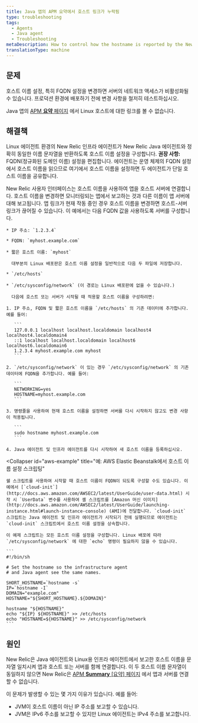 ```yaml
---
title: Java 앱의 APM 요약에서 호스트 링크가 누락됨
type: troubleshooting
tags:
  - Agents
  - Java agent
  - Troubleshooting
metaDescription: How to control how the hostname is reported by the New Relic Java agent on Linux systems.
translationType: machine
---
```


## 문제

<Callout variant="caution">
  호스트 이름 설정, 특히 FQDN 설정을 변경하면 서버의 네트워크 액세스가 비활성화될 수 있습니다. 프로덕션 환경에 배포하기 전에 변경 사항을 철저히 테스트하십시오.
</Callout>

Java 앱의 [APM **요약** 페이지](/docs/apm/applications-menu/monitoring/applications-overview-dashboard) 에서 Linux 호스트에 대한 링크를 볼 수 없습니다.

## 해결책

Linux 에이전트 환경의 New Relic 인프라 에이전트가 New Relic Java 에이전트와 정확히 동일한 이름 문자열을 반환하도록 호스트 이름 설정을 구성합니다. **권장 사항:** FQDN(정규화된 도메인 이름) 설정을 편집합니다. 에이전트는 운영 체제의 FQDN 설정에서 호스트 이름을 읽으므로 여기에서 호스트 이름을 설정하면 두 에이전트가 단일 호스트 이름을 공유합니다.

<Callout variant="caution">
  New Relic 사용자 인터페이스는 호스트 이름을 사용하여 앱을 호스트 서버에 연결합니다. 호스트 이름을 변경하면 모니터링되는 앱에서 보고하는 것과 다른 이름이 앱 서버에 대해 보고됩니다. 앱 링크가 현재 작동 중인 경우 호스트 이름을 변경하면 호스트-서버 링크가 끊어질 수 있습니다.
</Callout>

<CollapserGroup>
  <Collapser
    id="fqdn-example"
    title="예: FQDN 설정 편집"
  >
    이 예에서는 다음 FQDN 값을 사용하도록 서버를 구성합니다.

    * IP 주소: `1.2.3.4`

    * FQDN: `myhost.example.com`

    * 짧은 호스트 이름: `myhost`

      대부분의 Linux 배포판은 호스트 이름 설정을 일반적으로 다음 두 파일에 저장합니다.

    * `/etc/hosts`

    * `/etc/sysconfig/network` (이 경로는 Linux 배포판에 없을 수 있습니다.)

      다음에 호스트 또는 서버가 시작될 때 적용할 호스트 이름을 구성하려면:

    1. IP 주소, FQDN 및 짧은 호스트 이름을 `/etc/hosts` 의 기존 데이터에 추가합니다. 예를 들어:

       ```
       127.0.0.1 localhost localhost.localdomain localhost4 localhost4.localdomain4
       ::1 localhost localhost.localdomain localhost6 localhost6.localdomain6
       1.2.3.4 myhost.example.com myhost
       ```

    2. `/etc/sysconfig/network` 이 있는 경우 `/etc/sysconfig/network` 의 기존 데이터에 FQDN을 추가합니다. 예를 들어:

       ```
       NETWORKING=yes
       HOSTNAME=myhost.example.com
       ```

    3. 명령줄을 사용하여 현재 호스트 이름을 설정하면 서버를 다시 시작하지 않고도 변경 사항이 적용됩니다.

       ```
       sudo hostname myhost.example.com
       ```

    4. Java 에이전트 및 인프라 에이전트를 다시 시작하여 새 호스트 이름을 등록하십시오.
  </Collapser>

  <Collapser
    id="aws-example"
    title="예: AWS Elastic Beanstalk에서 호스트 이름 설정 스크립팅"
  >
    쉘 스크립트를 사용하여 시작할 때 호스트 이름이 FQDN이 되도록 구성할 수도 있습니다. 이 예에서 [`cloud-init`](http://docs.aws.amazon.com/AWSEC2/latest/UserGuide/user-data.html) 시작 시 `UserData` 변수를 사용하여 셸 스크립트를 [Amazon 머신 이미지](http://docs.aws.amazon.com/AWSEC2/latest/UserGuide/launching-instance.html#launch-instance-console) (AMI)에 전달합니다. `cloud-init` 스크립트는 Java 에이전트 및 인프라 에이전트가 시작되기 전에 실행되므로 에이전트는 `cloud-init` 스크립트에서 호스트 이름 설정을 상속합니다.

    이 예제 스크립트는 모든 호스트 이름 설정을 구성합니다. Linux 배포에 따라 `/etc/sysconfig/network` 에 대한 `echo` 명령이 필요하지 않을 수 있습니다.

    ```
    #!/bin/sh

    # Set the hostname so the infrastructure agent
    # and Java agent see the same names.

    SHORT_HOSTNAME=`hostname -s`
    IP=`hostname -I`
    DOMAIN="example.com"
    HOSTNAME="${SHORT_HOSTNAME}.${DOMAIN}"

    hostname "${HOSTNAME}"
    echo "${IP} ${HOSTNAME}" >> /etc/hosts
    echo "HOSTNAME=${HOSTNAME}" >> /etc/sysconfig/network
    ```
  </Collapser>
</CollapserGroup>

## 원인

New Relic은 Java 에이전트와 Linux용 인프라 에이전트에서 보고한 호스트 이름을 문자열 일치시켜 앱과 호스트 또는 서버를 함께 연결합니다. 이 두 호스트 이름 문자열이 동일하지 않으면 New Relic은 [APM **Summary** \[요약\] 페이지](/docs/apm/applications-menu/monitoring/applications-overview-dashboard) 에서 앱과 서버를 연결할 수 없습니다.

이 문제가 발생할 수 있는 몇 가지 이유가 있습니다. 예를 들어:

* JVM이 호스트 이름이 아닌 IP 주소를 보고할 수 있습니다.
* JVM은 IPv6 주소를 보고할 수 있지만 Linux 에이전트는 IPv4 주소를 보고합니다.